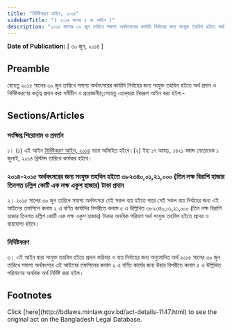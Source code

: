 ```yaml
---
title: "নির্দিষ্টকরণ আইন, ২০১৪"
sidebarTitle: "( ২০১৪ সনের ৫ নং আইন )"
description: "২০১৫ সালের ৩০ জুন তারিখে সমাপ্য অর্থবৎসরের কার্যাদি নির্বাহের জন্য সংযু্ক্ত তহবিল হইতে অর্থ প্রদান ও নির্দিষ্টকরণের কর্তৃত্ব প্রদানের জন্য প্রণীত আইন"
---
```


**Date of Publication:** [ ৩০ জুন, ২০১৪ ]

## Preamble

যেহেতু ২০১৫ সালের ৩০ জুন তারিখে সমাপ্য অর্থবৎসরের কার্যাদি নির্বাহের জন্য সংযুক্ত তহবিল হইতে অর্থ প্রদান ও নির্দিষ্টকরণের কর্তৃত্ব প্রদান করা সমীচীন ও প্রয়োজনীয়;সেহেতু এতদ্‌দ্বারা নিম্নরূপ আইন করা হইল:-

## Sections/Articles

### সংক্ষিপ্ত শিরোনাম ও প্রবর্তন

১। (১) এই আইন [নির্দিষ্টকরণ আইন, ২০১৪](/act-1147.html "নির্দিষ্টকরণ  আইন, ২০১৪") নামে অভিহিত হইবে।(২) ইহা ১৭ আষাঢ়, ১৪২১ বঙ্গাব্দ মোতাবেক ১ জুলাই, ২০১৪ খ্রিস্টাব্দ তারিখে কার্যকর হইবে।

### ২০১৪-২০১৫ অর্থবৎসরের জন্য সংযুক্ত তহবিল হইতে ৩৮২৩৪০,০১,২১,০০০ (তিন লক্ষ বিরাশি হাজার তিনশত চল্লিশ কোটি এক লক্ষ একুশ হাজার) টাকা প্রদান

২। ২০১৫ সালের ৩০ জুন তারিখে সমাপ্য অর্থবৎসরে যেই সকল ব্যয় হইতে পারে সেই সকল ব্যয় নির্বাহের জন্য এই আইনের তফসিলে কলাম ২ এ বর্ণিত কার্যাদির বিপরীতে কলাম ৫ এ উল্লিখিত ৩৮২৩৪০,০১,২১,০০০ (তিন লক্ষ বিরাশি হাজার তিনশত চল্লিশ কোটি এক লক্ষ একুশ হাজার) টাকার অনধিক পরিমাণ অর্থ সংযুক্ত তহবিল হইতে প্রদেয় ও ব্যয়যোগ্য হইবে।

### নির্দিষ্টকরণ

৩। এই আইন দ্বারা সংযুক্ত তহবিল হইতে প্রদান করিবার ও ব্যয় নির্বাহের জন্য অনুমোদিত অর্থ ২০১৫ সালের ৩০ জুন তারিখে সমাপ্য অর্থবৎসরে এই আইনের তফসিলের কলাম ২ এ বর্ণিত কার্যের জন্য উহার বিপরীতে কলাম ৫ এ উল্লিখিত পরিমাণের অনধিক অর্থ নির্দিষ্ট করা হইল।

## Footnotes

<Note>
  Click [here](http://bdlaws.minlaw.gov.bd/act-details-1147.html) to see the original act on the Bangladesh Legal Database.
</Note>
